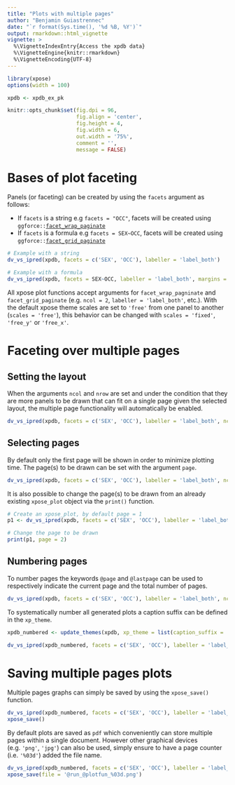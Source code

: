 ```yaml
---
title: "Plots with multiple pages"
author: "Benjamin Guiastrennec"
date: "`r format(Sys.time(), '%d %B, %Y')`"
output: rmarkdown::html_vignette
vignette: >
  %\VignetteIndexEntry{Access the xpdb data}
  %\VignetteEngine{knitr::rmarkdown}
  %\VignetteEncoding{UTF-8}
---
```


```r
library(xpose)
options(width = 100)

xpdb <- xpdb_ex_pk

knitr::opts_chunk$set(fig.dpi = 96,
                      fig.align = 'center', 
                      fig.height = 4, 
                      fig.width = 6,
                      out.width = '75%',
                      comment = '',
                      message = FALSE)
```

# Bases of plot faceting
Panels (or faceting) can be created by using the `facets` argument as follows:

* If `facets` is a string e.g `facets = "OCC"`, facets will be created using `ggforce::`[`facet_wrap_paginate`](https://www.rdocumentation.org/packages/ggforce/versions/0.1.1/topics/facet_wrap_paginate)
* If `facets` is a formula e.g `facets = SEX~OCC`, facets will be created using `ggforce::`[`facet_grid_paginate`](https://www.rdocumentation.org/packages/ggforce/versions/0.1.1/topics/facet_grid_paginate)

```r
# Example with a string
dv_vs_ipred(xpdb, facets = c('SEX', 'OCC'), labeller = 'label_both')

# Example with a formula
dv_vs_ipred(xpdb, facets = SEX~OCC, labeller = 'label_both', margins = TRUE)
```

All xpose plot functions accept arguments for `facet_wrap_pagninate` and `facet_grid_paginate` (e.g. `ncol = 2`, `labeller = 'label_both'`, etc.). With the default xpose theme scales are set to `'free'` from one panel to another (`scales = 'free'`), this behavior can be changed with `scales = 'fixed'`, `'free_y'` or `'free_x'`.


# Faceting over multiple pages
## Setting the layout
When the arguments `ncol` and `nrow` are set and under the condition that they are more panels to be drawn that can fit on a single page given the selected layout, the multiple page functionality will automatically be enabled.

```r
dv_vs_ipred(xpdb, facets = c('SEX', 'OCC'), labeller = 'label_both', ncol = 2, nrow = 1)
```


## Selecting pages
By default only the first page will be shown in order to minimize plotting time. The page(s) to be drawn can be set with the argument `page`.

```r
dv_vs_ipred(xpdb, facets = c('SEX', 'OCC'), labeller = 'label_both', ncol = 2, nrow = 1, page = 1:2)
```

It is also possible to change the page(s) to be drawn from an already existing `xpose_plot` object via the `print()` function. 

```r
# Create an xpose_plot, by default page = 1
p1 <- dv_vs_ipred(xpdb, facets = c('SEX', 'OCC'), labeller = 'label_both', ncol = 2, nrow = 1)

# Change the page to be drawn
print(p1, page = 2)
```

## Numbering pages
To number pages the keywords `@page` and `@lastpage` can be used to respectively indicate the current page and the total number of pages.

```r
dv_vs_ipred(xpdb, facets = c('SEX', 'OCC'), labeller = 'label_both', ncol = 2, nrow = 1, page = 2, caption = 'Page @page of @lastpage')
```

To systematically number all generated plots a caption suffix can be defined in the `xp_theme`.
```r
xpdb_numbered <- update_themes(xpdb, xp_theme = list(caption_suffix = ', page @page of @lastpage'))

dv_vs_ipred(xpdb_numbered, facets = c('SEX', 'OCC'), labeller = 'label_both', ncol = 2, nrow = 1, page = 2)
```

# Saving multiple pages plots
Multiple pages graphs can simply be saved by using the `xpose_save()` function. 

```r
dv_vs_ipred(xpdb_numbered, facets = c('SEX', 'OCC'), labeller = 'label_both', ncol = 2, nrow = 1, page = 1:2) %>% 
xpose_save()
```

By default plots are saved as `pdf` which conveniently can store multiple pages within a single document. However other graphical devices (e.g. `'png'`, `'jpg'`) can also be used, simply ensure to have a page counter (i.e. `'%03d'`) added the file name.

```r
dv_vs_ipred(xpdb_numbered, facets = c('SEX', 'OCC'), labeller = 'label_both', ncol = 2, nrow = 1, page = 1:2) %>% 
xpose_save(file = '@run_@plotfun_%03d.png')
```
